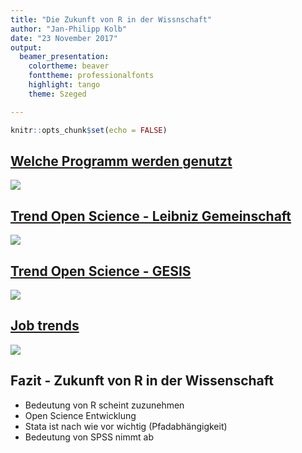 ```yaml
---
title: "Die Zukunft von R in der Wissnschaft"
author: "Jan-Philipp Kolb"
date: "23 November 2017"
output: 
  beamer_presentation: 
    colortheme: beaver
    fonttheme: professionalfonts
    highlight: tango
    theme: Szeged

---
```


```r
knitr::opts_chunk$set(echo = FALSE)
```

## [Welche Programm werden genutzt](http://blog.revolutionanalytics.com/2013/10/r-usage-skyrocketing-rexer-poll.html)

![](http://revolution-computing.typepad.com/.a/6a010534b1db25970b019b00077267970b-800wi)

## [Trend Open Science - Leibniz Gemeinschaft](https://www.leibniz-gemeinschaft.de/forschung/open-science/)

![](figure/Leibniz_openScience.PNG)

## [Trend Open Science - GESIS](https://www.gesis.org/forschung/angewandte-informatik/open-science/)

![](figure/Gesis_openscience.PNG)


## [Job trends ](http://blog.revolutionanalytics.com/2017/02/job-trends-for-r-and-python.html)

![](http://revolution-computing.typepad.com/.a/6a010534b1db25970b01b7c8d42886970b-800wi)

## Fazit - Zukunft von R in der Wissenschaft

- Bedeutung von R scheint zuzunehmen
- Open Science Entwicklung
- Stata ist nach wie vor wichtig (Pfadabhängigkeit)
- Bedeutung von SPSS nimmt ab


<!--
http://sharpsightlabs.com/blog/r-recommend-data-science/

http://r4stats.com/articles/popularity/

https://www.kdnuggets.com/2013/12/poll-results-r-leading-python-gaining.html
-->